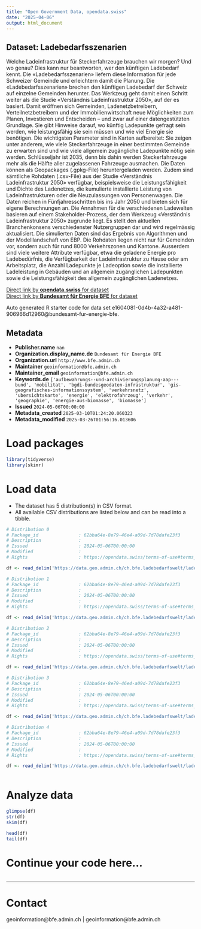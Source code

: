 ```yaml
---
title: "Open Government Data, opendata.swiss"
date: "2025-04-06"
output: html_document
---
```


## Dataset: Ladebedarfsszenarien

Welche Ladeinfrastruktur für Steckerfahrzeuge brauchen wir morgen? Und wo genau? Dies kann nur beantworten, wer den künftigen Ladebedarf kennt. Die «Ladebedarfsszenarien» liefern diese Information für jede Schweizer Gemeinde und erleichtern damit die Planung. Die «Ladebedarfsszenarien» brechen den künftigen Ladebedarf der Schweiz auf einzelne Gemeinden herunter. Das Werkzeug geht damit einen Schritt weiter als die Studie «Verständnis Ladeinfrastruktur 2050», auf der es basiert. Damit eröffnen sich Gemeinden, Ladenetzbetreibern, Verteilnetzbetreibern und der Immobilienwirtschaft neue Möglichkeiten zum Planen, Investieren und Entscheiden – und zwar auf einer datengestützten Grundlage. Sie gibt Hinweise darauf, wo künftig Ladepunkte gefragt sein werden, wie leistungsfähig sie sein müssen und wie viel Energie sie benötigen. Die wichtigsten Parameter sind in Karten aufbereitet: Sie zeigen unter anderem, wie viele Steckerfahrzeuge in einer bestimmten Gemeinde zu erwarten sind und wie viele allgemein zugängliche Ladepunkte nötig sein werden. Schlüsseljahr ist 2035, denn bis dahin werden Steckerfahrzeuge mehr als die Hälfte aller zugelassenen Fahrzeuge ausmachen. Die Daten können als Geopackages (.gpkg-File) heruntergeladen werden. Zudem sind sämtliche Rohdaten (.csv-File) aus der Studie «Verständnis Ladeinfrastruktur 2050» verfügbar, beispielsweise die Leistungsfähigkeit und Dichte des Ladenetzes, die kumulierte installierte Leistung von Ladeinfrastrukturen oder die Neuzulassungen von Personenwagen. Die Daten reichen in Fünfjahresschritten bis ins Jahr 2050 und bieten sich für eigene Berechnungen an. Die Annahmen für die verschiedenen Ladewelten basieren auf einem Stakeholder-Prozess, der dem Werkzeug «Verständnis Ladeinfrastruktur 2050» zugrunde liegt. Es stellt den aktuellen Branchenkonsens verschiedenster Nutzergruppen dar und wird regelmässig aktualisiert. Die simulierten Daten sind das Ergebnis von Algorithmen und der Modelllandschaft von EBP. Die Rohdaten liegen nicht nur für Gemeinden vor, sondern auch für rund 8000 Verkehrszonen und Kantone. Ausserdem sind viele weitere Attribute verfügbar, etwa die geladene Energie pro Ladebedürfnis, die Verfügbarkeit der Ladeinfrastruktur zu Hause oder am Arbeitsplatz, die Anzahl Ladepunkte je Ladeoption sowie die installierte Ladeleistung in Gebäuden und an allgemein zugänglichen Ladepunkten sowie die Leistungsfähigkeit des allgemein zugänglichen Ladenetzes.

[Direct link by **opendata.swiss** for dataset](https://opendata.swiss/de/dataset/ladebedarfsszenarien)<br>
[Direct link by **Bundesamt für Energie BFE** for dataset](https://www.bfe.admin.ch/ladebedarfsszenarien)

Auto generated R starter code for data set e1604081-0d4b-4a32-a481-906966d12960@bundesamt-fur-energie-bfe.

## Metadata

- **Publisher.name** `nan`
- **Organization.display_name.de** `Bundesamt für Energie BFE`
- **Organization.url** `http://www.bfe.admin.ch`
- **Maintainer** `geoinformation@bfe.admin.ch`
- **Maintainer_email** `geoinformation@bfe.admin.ch`
- **Keywords.de** `['aufbewahrungs--und-archivierungsplanung-aap---bund', 'mobilitat', 'bgdi-bundesgeodaten-infrastruktur', 'gis-geografisches-informationssystem', 'verkehrsnetz', 'ubersichtskarte', 'energie', 'elektrofahrzeug', 'verkehr', 'geographie', 'energie-aus-biomasse', 'biomasse']`
- **Issued** `2024-05-06T00:00:00`
- **Metadata_created** `2025-03-10T01:24:20.060323`
- **Metadata_modified** `2025-03-26T01:56:16.013606`


# Load packages

```r

library(tidyverse)
library(skimr)

```

# Load data

-   The dataset has 5 distribution(s) in CSV format.
-   All available CSV distributions are listed below and can be read into a tibble.

```r

# Distribution 0
# Package_id               : 62bba64e-8e79-46e4-a09d-7d78dafe23f3
# Description              : 
# Issued                   : 2024-05-06T00:00:00
# Modified                 : 
# Rights                   : https://opendata.swiss/terms-of-use#terms_by

df <- read_delim('https://data.geo.admin.ch/ch.bfe.ladebedarfswelt/ladebedarfswelt/ladebedarfswelt-fahrzeuge_2056.csv.zip')

# Distribution 1
# Package_id               : 62bba64e-8e79-46e4-a09d-7d78dafe23f3
# Description              : 
# Issued                   : 2024-05-06T00:00:00
# Modified                 : 
# Rights                   : https://opendata.swiss/terms-of-use#terms_by

df <- read_delim('https://data.geo.admin.ch/ch.bfe.ladebedarfswelt/ladebedarfswelt/ladebedarfswelt-energie_2056.csv.zip')

# Distribution 2
# Package_id               : 62bba64e-8e79-46e4-a09d-7d78dafe23f3
# Description              : 
# Issued                   : 2024-05-06T00:00:00
# Modified                 : 
# Rights                   : https://opendata.swiss/terms-of-use#terms_by

df <- read_delim('https://data.geo.admin.ch/ch.bfe.ladebedarfswelt/ladebedarfswelt/ladebedarfswelt-verfuegbarkeit_2056.csv.zip')

# Distribution 3
# Package_id               : 62bba64e-8e79-46e4-a09d-7d78dafe23f3
# Description              : 
# Issued                   : 2024-05-06T00:00:00
# Modified                 : 
# Rights                   : https://opendata.swiss/terms-of-use#terms_by

df <- read_delim('https://data.geo.admin.ch/ch.bfe.ladebedarfswelt/ladebedarfswelt/ladebedarfswelt-ladepunkte_2056.csv.zip')

# Distribution 4
# Package_id               : 62bba64e-8e79-46e4-a09d-7d78dafe23f3
# Description              : 
# Issued                   : 2024-05-06T00:00:00
# Modified                 : 
# Rights                   : https://opendata.swiss/terms-of-use#terms_by

df <- read_delim('https://data.geo.admin.ch/ch.bfe.ladebedarfswelt/ladebedarfswelt/ladebedarfswelt-weitere_2056.csv.zip')



```

# Analyze data

```r

glimpse(df)
str(df)
skim(df)

head(df)
tail(df)

```

# Continue your code here...

```r

```

------------------------------------------------------------------------

# Contact

geoinformation@bfe.admin.ch | geoinformation@bfe.admin.ch
